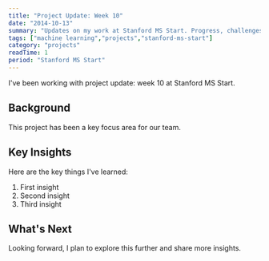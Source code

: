 ```yaml
---
title: "Project Update: Week 10"
date: "2014-10-13"
summary: "Updates on my work at Stanford MS Start. Progress, challenges, and lessons learned."
tags: ["machine learning","projects","stanford-ms-start"]
category: "projects"
readTime: 1
period: "Stanford MS Start"
---
```


I've been working with project update: week 10 at Stanford MS Start.

## Background

This project has been a key focus area for our team.

## Key Insights

Here are the key things I've learned:

1. First insight
2. Second insight
3. Third insight

## What's Next

Looking forward, I plan to explore this further and share more insights.

